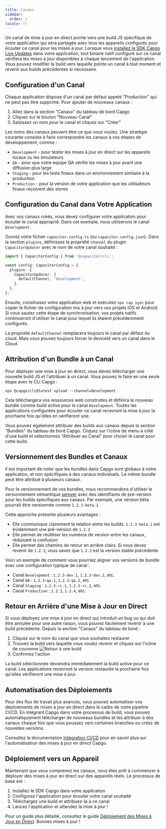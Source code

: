 ```yaml
---
title: Canaux
sidebar:
  order: 2
locale: fr
---
```



Un canal de mise à jour en direct pointe vers une build JS spécifique de votre application qui sera partagée avec tous les appareils configurés pour écouter ce canal pour les mises à jour. Lorsque vous [installez le SDK Capgo Live Updates](/docs/getting-started/quickstart/) dans votre application, tout binaire natif configuré sur ce canal vérifiera les mises à jour disponibles à chaque lancement de l'application. Vous pouvez modifier la build vers laquelle pointe un canal à tout moment et revenir aux builds précédentes si nécessaire.

## Configuration d'un Canal

Chaque application dispose d'un canal par défaut appelé "Production" qui ne peut pas être supprimé. Pour ajouter de nouveaux canaux :

1. Allez dans la section "Canaux" du tableau de bord Capgo
2. Cliquez sur le bouton "Nouveau Canal"
3. Saisissez un nom pour le canal et cliquez sur "Créer"

Les noms des canaux peuvent être ce que vous voulez. Une stratégie courante consiste à faire correspondre les canaux à vos étapes de développement, comme :

- `Development` - pour tester les mises à jour en direct sur les appareils locaux ou les émulateurs
- `QA` - pour que votre équipe QA vérifie les mises à jour avant une diffusion plus large
- `Staging` - pour les tests finaux dans un environnement similaire à la production
- `Production` - pour la version de votre application que les utilisateurs finaux reçoivent des stores

## Configuration du Canal dans Votre Application

Avec vos canaux créés, vous devez configurer votre application pour écouter le canal approprié. Dans cet exemple, nous utiliserons le canal `Development`.

Ouvrez votre fichier `capacitor.config.ts` (ou `capacitor.config.json`). Dans la section `plugins`, définissez la propriété `channel` du plugin `CapacitorUpdater` avec le nom de votre canal souhaité :

```ts
import { CapacitorConfig } from '@capacitor/cli';

const config: CapacitorConfig = {
  plugins: {
    CapacitorUpdater: {
      defaultChannel: 'Development',
    },
  },
};
```

Ensuite, construisez votre application web et exécutez `npx cap sync` pour copier le fichier de configuration mis à jour vers vos projets iOS et Android. Si vous sautez cette étape de synchronisation, vos projets natifs continueront d'utiliser le canal pour lequel ils étaient précédemment configurés.

<Aside type="caution">

La propriété `defaultChannel` remplacera toujours le canal par défaut du cloud. Mais vous pouvez toujours forcer le deviceId vers un canal dans le Cloud.

</Aside>

## Attribution d'un Bundle à un Canal

Pour déployer une mise à jour en direct, vous devez télécharger une nouvelle build JS et l'attribuer à un canal. Vous pouvez le faire en une seule étape avec le CLI Capgo :

```shell
npx @capgo/cli@latest upload --channel=Development
```

Cela téléchargera vos ressources web construites et définira le nouveau bundle comme build active pour le canal `Development`. Toutes les applications configurées pour écouter ce canal recevront la mise à jour la prochaine fois qu'elles en vérifieront une.

Vous pouvez également attribuer des builds aux canaux depuis la section "Bundles" du tableau de bord Capgo. Cliquez sur l'icône de menu à côté d'une build et sélectionnez "Attribuer au Canal" pour choisir le canal pour cette build.

## Versionnement des Bundles et Canaux

Il est important de noter que les bundles dans Capgo sont globaux à votre application, et non spécifiques à des canaux individuels. Le même bundle peut être attribué à plusieurs canaux.

Pour le versionnement de vos bundles, nous recommandons d'utiliser le versionnement sémantique [semver](https://semver.org/) avec des identifiants de pré-version pour les builds spécifiques aux canaux. Par exemple, une version bêta pourrait être versionnée comme `1.2.3-beta.1`.

Cette approche présente plusieurs avantages :

- Elle communique clairement la relation entre les builds. `1.2.3-beta.1` est évidemment une pré-version de `1.2.3`
- Elle permet de réutiliser les numéros de version entre les canaux, réduisant la confusion
- Elle permet des chemins de retour en arrière clairs. Si vous devez revenir de `1.2.3`, vous savez que `1.2.2` est la version stable précédente

Voici un exemple de comment vous pourriez aligner vos versions de bundle avec une configuration typique de canal :

- Canal `Development` : `1.2.3-dev.1`, `1.2.3-dev.2`, etc.
- Canal `QA` : `1.2.3-qa.1`, `1.2.3-qa.2`, etc.
- Canal `Staging` : `1.2.3-rc.1`, `1.2.3-rc.2`, etc.
- Canal `Production` : `1.2.3`, `1.2.4`, etc.

## Retour en Arrière d'une Mise à Jour en Direct

Si vous déployez une mise à jour en direct qui introduit un bug ou qui doit être annulée pour une autre raison, vous pouvez facilement revenir à une build précédente. Depuis la section "Canaux" du tableau de bord :

<Steps>

1. Cliquez sur le nom du canal que vous souhaitez restaurer
2. Trouvez la build vers laquelle vous voulez revenir et cliquez sur l'icône de couronne
![Retour à une build](/select_bundle.webp)
3. Confirmez l'action

</Steps>

La build sélectionnée deviendra immédiatement la build active pour ce canal. Les applications recevront la version restaurée la prochaine fois qu'elles vérifieront une mise à jour.

## Automatisation des Déploiements

Pour des flux de travail plus avancés, vous pouvez automatiser vos déploiements de mises à jour en direct dans le cadre de votre pipeline CI/CD. En intégrant Capgo dans votre processus de build, vous pouvez automatiquement télécharger de nouveaux bundles et les attribuer à des canaux chaque fois que vous poussez vers certaines branches ou créez de nouvelles versions.

Consultez la documentation [Intégration CI/CD](/docs/cicd-integration/) pour en savoir plus sur l'automatisation des mises à jour en direct Capgo.

## Déploiement vers un Appareil

Maintenant que vous comprenez les canaux, vous êtes prêt à commencer à déployer des mises à jour en direct sur des appareils réels. Le processus de base est :

1. Installez le SDK Capgo dans votre application
2. Configurez l'application pour écouter votre canal souhaité
3. Téléchargez une build et attribuez-la à ce canal
4. Lancez l'application et attendez la mise à jour !

Pour un guide plus détaillé, consultez le guide [Déploiement des Mises à Jour en Direct](/docs/getting-started/deploy/). Bonnes mises à jour !
